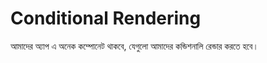 # Conditional Rendering

আমাদের অ্যাপ এ অনেক কম্পোনেট থাকবে, যেগুলো আমাদের কন্ডিশনালি রেন্ডার করতে হবে।
